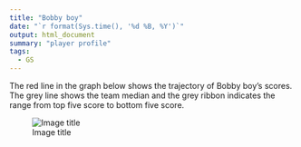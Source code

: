 ```yaml
---
title: "Bobby boy"
date: "`r format(Sys.time(), '%d %B, %Y')`"
output: html_document
summary: "player profile"
tags:
  - GS
---
```


The red line in the graph below shows the trajectory of Bobby boy's scores. The grey line shows the team median and the grey ribbon indicates the range from top five score to bottom five score.

![Image title](Bobbyboy.jpg)
